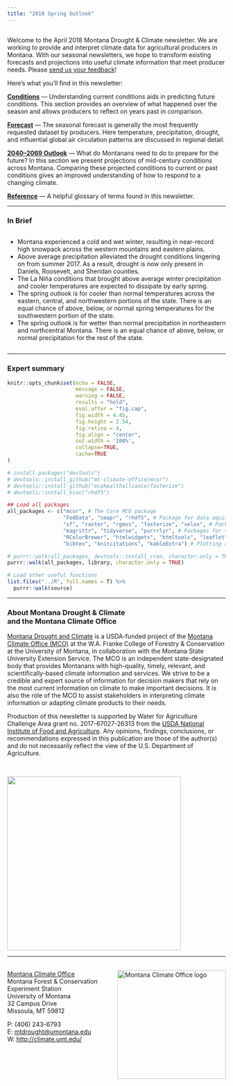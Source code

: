 ```yaml
---
title: "2018 Spring Outlook"
---
```


## {-}

Welcome to the April 2018 Montana Drought & Climate newsletter. We are working to provide and interpret climate data for agricultural producers in Montana. With our seasonal newsletters, we hope to transform existing forecasts and projections into useful climate information that meet producer needs. Please [send us your feedback](mailto:mtdrought@umontana.edu)!

Here's what you'll find in this newsletter:

[**Conditions**](./jfm-2018-review.html) --- Understanding current conditions aids in predicting future conditions. This section provides an overview of what happened over the season and allows producers to reflect on years past in comparison.

[**Forecast**](./amj-2018-forecast.html) --- The seasonal forecast is generally the most frequently requested dataset by producers. Here temperature, precipitation, drought, and influential global air circulation patterns are discussed in regional detail.

[**2040--2069 Outlook**](./amj-2018-midcentury.html) --- What do Montanans need to do to prepare for the future? In this section we present projections of mid-century conditions across Montana. Comparing these projected conditions to current or past conditions gives an improved understanding of how to respond to a changing climate.

[**Reference**](./reference.html) --- A helpful glossary of terms found in this newsletter.

-----

### In Brief {-}

<div style="-webkit-columns: 2 300px;-moz-columns: 2 300px;columns: 2 300px;">
-	Montana experienced a cold and wet winter, resulting in near-record high snowpack across the western mountains and eastern plains.
-	Above average precipitation alleviated the drought conditions lingering on from summer 2017. As a result, drought is now only present in Daniels, Roosevelt, and Sheridan counties.
-	The La Niña conditions that brought above average winter precipitation and cooler temperatures are expected to dissipate by early spring. 
-	The spring outlook is for cooler than normal temperatures across the eastern, central, and northwestern portions of the state. There is an equal chance of above, below, or normal spring temperatures for the southwestern portion of the state.
-	The spring outlook is for wetter than normal precipitation in northeastern and northcentral Montana. There is an equal chance of above, below, or normal precipitation for the rest of the state.

</div>

-----

### Expert summary {-}


```r
knitr::opts_chunk$set(echo = FALSE,
                      message = FALSE,
                      warning = FALSE,
                      results = "hold",
                      eval.after = "fig.cap",
                      fig.width = 4.45,
                      fig.height = 2.54,
                      fig.retina = 4, 
                      fig.align = "center", 
                      out.width = '100%', 
                      collapse=TRUE,
                      cache=TRUE
)

# install.packages("devtools")
# devtools::install_github("mt-climate-office/mcor")
# devtools::install_github("ecohealthalliance/fasterize")
# devtools::install_bioc("rhdf5")

## Load all packages
all_packages <- c("mcor", # The Core MCO package
                  "FedData", "smapr", "rhdf5", # Package for data aquisition
                  "sf", "raster", "rgeos", "fasterize", "velox", # Packages for spatial processing
                  "magrittr", "tidyverse", "purrrlyr", # Packages for tidy code
                  "RColorBrewer", "htmlwidgets", "htmltools", "leaflet", "plotly",
                  "bibtex", "knitcitations", "kableExtra") # Plotting and rmarkdown

# purrr::walk(all_packages, devtools::install_cran, character.only = TRUE)
purrr::walk(all_packages, library, character.only = TRUE)

# Load other useful functions
list.files("../R", full.names = T) %>%
  purrr::walk(source)

```

-----

### About **Montana Drought & Climate**<br>and the **Montana Climate Office** {-}
[Montana Drought and Climate](https://climate.umt.edu/mtdrought/) is a USDA-funded project of the [Montana Climate Office (MCO)](https://climate.umt.edu/) at the W.A. Franke College of Forestry & Conservation at the University of Montana, in collaboration with the Montana State University Extension Service. The MCO is an independent state-designated body that provides Montanans with high-quality, timely, relevant, and scientifically-based climate information and services. We strive to be a credible and expert source of information for decision makers that rely on the most current information on climate to make important decisions. It is also the role of the MCO to assist stakeholders in interpreting climate information or adapting climate products to their needs.

Production of this newsletter is supported by Water for Agriculture Challenge Area grant no. 2017-67027-26313 from the [USDA National Institute of Food and Agriculture](https://nifa.usda.gov/). Any opinions, findings, conclusions, or recommendations expressed in this publication are those of the author(s) and do not necessarily reflect the view of the U.S. Department of Agriculture.

<br>
<div style="text-align: left;">
![](./img/NIFA_logo.jpg){style="width:400px;"}
</div>


-----

<br>
<a href="https://climate.umt.edu/" target="_blank">
  <img src="./img/MCO_logo.svg" alt="Montana Climate Office logo" style="width:250px;float:right;">
</a>
[Montana Climate Office](https://climate.umt.edu/)<br>
Montana Forest & Conservation Experiment Station<br>
University of Montana<br>
32 Campus Drive<br>
Missoula, MT 59812<br>

P: (406) 243-6793<br>
E: [mtdrought@umontana.edu](mailto:mtdrought@umontana.edu)<br>
W: [http://climate.umt.edu/](http://climate.umt.edu/)
